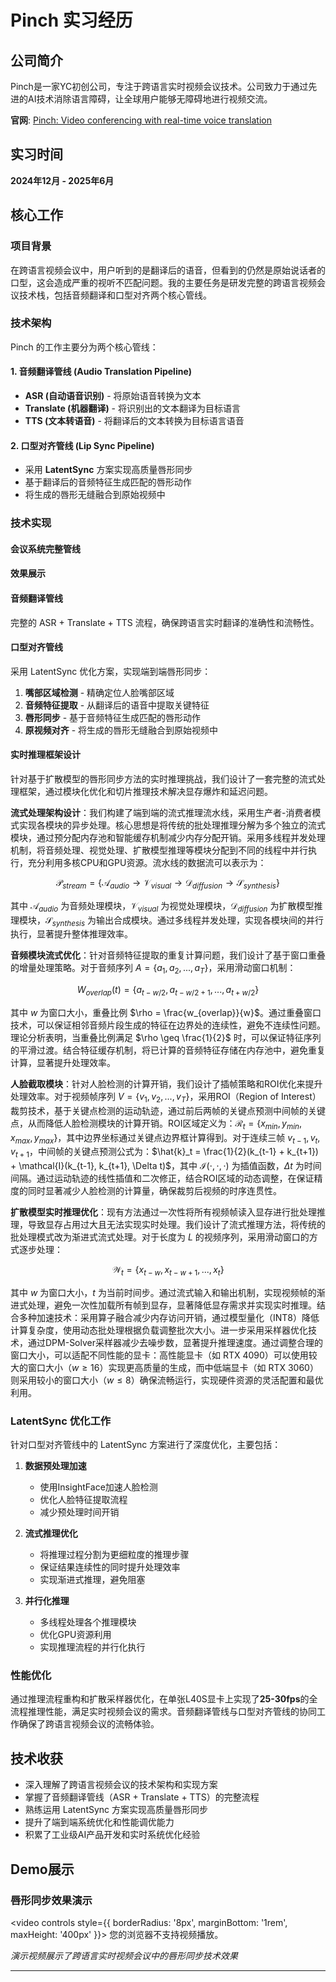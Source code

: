
<BackButton />

# Pinch 实习经历

## 公司简介

Pinch是一家YC初创公司，专注于跨语言实时视频会议技术。公司致力于通过先进的AI技术消除语言障碍，让全球用户能够无障碍地进行视频交流。

**官网**: [Pinch: Video conferencing with real-time voice translation](https://www.ycombinator.com/companies/pinch)

## 实习时间

**2024年12月 - 2025年6月**

## 核心工作

### 项目背景

在跨语言视频会议中，用户听到的是翻译后的语音，但看到的仍然是原始说话者的口型，这会造成严重的视听不匹配问题。我的主要任务是研发完整的跨语言视频会议技术栈，包括音频翻译和口型对齐两个核心管线。

### 技术架构

Pinch 的工作主要分为两个核心管线：

#### 1. 音频翻译管线 (Audio Translation Pipeline)
- **ASR (自动语音识别)** - 将原始语音转换为文本
- **Translate (机器翻译)** - 将识别出的文本翻译为目标语言
- **TTS (文本转语音)** - 将翻译后的文本转换为目标语言语音

#### 2. 口型对齐管线 (Lip Sync Pipeline)
- 采用 **LatentSync** 方案实现高质量唇形同步
- 基于翻译后的音频特征生成匹配的唇形动作
- 将生成的唇形无缝融合到原始视频中

### 技术实现

#### 会议系统完整管线

<PipelineDiagram />

#### 效果展示

<VideoPreview src="/assets/pinch/cxk_trans.mp4" className="pinch-demo-video" />

#### 音频翻译管线
完整的 ASR + Translate + TTS 流程，确保跨语言实时翻译的准确性和流畅性。

#### 口型对齐管线
采用 LatentSync 优化方案，实现端到端唇形同步：

1. **嘴部区域检测** - 精确定位人脸嘴部区域
2. **音频特征提取** - 从翻译后的语音中提取关键特征
3. **唇形同步** - 基于音频特征生成匹配的唇形动作
4. **原视频对齐** - 将生成的唇形无缝融合到原始视频中

#### 实时推理框架设计

针对基于扩散模型的唇形同步方法的实时推理挑战，我们设计了一套完整的流式处理框架，通过模块化优化和切片推理技术解决显存爆炸和延迟问题。

**流式处理架构设计**：我们构建了端到端的流式推理流水线，采用生产者-消费者模式实现各模块的异步处理。核心思想是将传统的批处理推理分解为多个独立的流式模块，通过预分配内存池和智能缓存机制减少内存分配开销。采用多线程并发处理机制，将音频处理、视觉处理、扩散模型推理等模块分配到不同的线程中并行执行，充分利用多核CPU和GPU资源。流水线的数据流可以表示为：

$$\mathcal{P}_{stream} = \{ \mathcal{A}_{audio} \rightarrow \mathcal{V}_{visual} \rightarrow \mathcal{D}_{diffusion} \rightarrow \mathcal{S}_{synthesis} \}$$

其中 $\mathcal{A}_{audio}$ 为音频处理模块，$\mathcal{V}_{visual}$ 为视觉处理模块，$\mathcal{D}_{diffusion}$ 为扩散模型推理模块，$\mathcal{S}_{synthesis}$ 为输出合成模块。通过多线程并发处理，实现各模块间的并行执行，显著提升整体推理效率。

**音频模块流式优化**：针对音频特征提取的重复计算问题，我们设计了基于窗口重叠的增量处理策略。对于音频序列 $A = \{a_1, a_2, ..., a_T\}$，采用滑动窗口机制：

$$W_{overlap}(t) = \{a_{t-w/2}, a_{t-w/2+1}, ..., a_{t+w/2}\}$$

其中 $w$ 为窗口大小，重叠比例 $\rho = \frac{w_{overlap}}{w}$。通过重叠窗口技术，可以保证相邻音频片段生成的特征在边界处的连续性，避免不连续性问题。理论分析表明，当重叠比例满足 $\rho \geq \frac{1}{2}$ 时，可以保证特征序列的平滑过渡。结合特征缓存机制，将已计算的音频特征存储在内存池中，避免重复计算，显著提升处理效率。

**人脸截取模块**：针对人脸检测的计算开销，我们设计了插帧策略和ROI优化来提升处理效率。对于视频帧序列 $V = \{v_1, v_2, ..., v_T\}$，采用ROI（Region of Interest）裁剪技术，基于关键点检测的运动轨迹，通过前后两帧的关键点预测中间帧的关键点，从而降低人脸检测模块的计算开销。ROI区域定义为：$\mathcal{R}_t = \{x_{min}, y_{min}, x_{max}, y_{max}\}$，其中边界坐标通过关键点边界框计算得到。对于连续三帧 $v_{t-1}, v_t, v_{t+1}$，中间帧的关键点预测公式为：$\hat{k}_t = \frac{1}{2}(k_{t-1} + k_{t+1}) + \mathcal{I}(k_{t-1}, k_{t+1}, \Delta t)$，其中 $\mathcal{I}(\cdot, \cdot, \cdot)$ 为插值函数，$\Delta t$ 为时间间隔。通过运动轨迹的线性插值和二次修正，结合ROI区域的动态调整，在保证精度的同时显著减少人脸检测的计算量，确保裁剪后视频的时序连贯性。

**扩散模型实时推理优化**：现有方法通过一次性将所有视频帧读入显存进行批处理推理，导致显存占用过大且无法实现实时处理。我们设计了流式推理方法，将传统的批处理模式改为渐进式流式处理。对于长度为 $L$ 的视频序列，采用滑动窗口的方式逐步处理：

$$\mathcal{W}_t = \{x_{t-w}, x_{t-w+1}, ..., x_t\}$$

其中 $w$ 为窗口大小，$t$ 为当前时间步。通过流式输入和输出机制，实现视频帧的渐进式处理，避免一次性加载所有帧到显存，显著降低显存需求并实现实时推理。结合多种加速技术：采用算子融合减少内存访问开销，通过模型量化（INT8）降低计算复杂度，使用动态批处理根据负载调整批次大小。进一步采用采样器优化技术，通过DPM-Solver采样器减少去噪步数，显著提升推理速度。通过调整合理的窗口大小，可以适配不同性能的显卡：高性能显卡（如 RTX 4090）可以使用较大的窗口大小（$w \geq 16$）实现更高质量的生成，而中低端显卡（如 RTX 3060）则采用较小的窗口大小（$w \leq 8$）确保流畅运行，实现硬件资源的灵活配置和最优利用。

### LatentSync 优化工作

针对口型对齐管线中的 LatentSync 方案进行了深度优化，主要包括：

1. **数据预处理加速**
   - 使用InsightFace加速人脸检测
   - 优化人脸特征提取流程
   - 减少预处理时间开销

2. **流式推理优化**
   - 将推理过程分割为更细粒度的推理步骤
   - 保证结果连续性的同时提升处理效率
   - 实现渐进式推理，避免阻塞

3. **并行化推理**
   - 多线程处理各个推理模块
   - 优化GPU资源利用
   - 实现推理流程的并行化执行

### 性能优化

通过推理流程重构和扩散采样器优化，在单张L40S显卡上实现了**25-30fps**的全流程推理性能，满足实时视频会议的需求。音频翻译管线与口型对齐管线的协同工作确保了跨语言视频会议的流畅体验。

## 技术收获

- 深入理解了跨语言视频会议的技术架构和实现方案
- 掌握了音频翻译管线（ASR + Translate + TTS）的完整流程
- 熟练运用 LatentSync 方案实现高质量唇形同步
- 提升了端到端系统优化和性能调优能力
- 积累了工业级AI产品开发和实时系统优化经验

## Demo展示

### 唇形同步效果演示

<video controls style={{ borderRadius: '8px', marginBottom: '1rem', maxHeight: '400px' }}>
  <source src="/assets/pinch/cxk_trans.mp4" type="video/mp4" />
  您的浏览器不支持视频播放。
</video>

*演示视频展示了跨语言实时视频会议中的唇形同步技术效果*

---

<BackButton />
